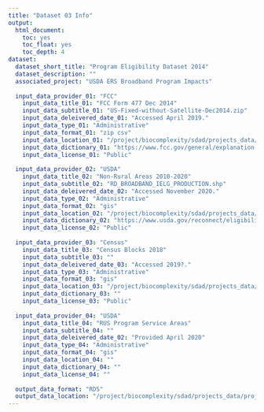 ```yaml
---
title: "Dataset 03 Info"
output: 
  html_document:
    toc: yes
    toc_float: yes
    toc_depth: 4
dataset:
  dataset_short_title: "Program Eligibility Dataset 2014"
  dataset_description: ""
  associated_project: "USDA ERS Broadband Program Impacts"
  
  input_data_provider_01: "FCC"
    input_data_title_01: "FCC Form 477 Dec 2014"
    input_data_subtitle_01: "US-Fixed-without-Satellite-Dec2014.zip"
    input_data_deleivered_date_01: "Accessed April 2019."
    input_data_type_01: "Administrative"
    input_data_format_01: "zip csv"
    input_data_location_01: "/project/biocomplexity/sdad/projects_data/usda/bb/original/Corelogic_June_2020_Filesfbd_us_without_satellite_dec2014_v3.csv"
    input_data_dictionary_01: "https://www.fcc.gov/general/explanation-broadband-deployment-data"
    input_data_license_01: "Public"
  
  input_data_provider_02: "USDA"
    input_data_title_02: "Non-Rural Areas 2010-2020"
    input_data_subtitle_02: "RD_BROADBAND_IELG_PRODUCTION.shp"
    input_data_deleivered_date_02: "Accessed November 2020."
    input_data_type_02: "Administrative"
    input_data_format_02: "gis"
    input_data_location_02: "/project/biocomplexity/sdad/projects_data/project_data/usda/rural_broadband/RECONNECT_NON_RURAL/RD_BROADBAND_IELG_PRODUCTION.shp"
    input_data_dictionary_02: "https://www.usda.gov/reconnect/eligibility-area-map-datasets"
    input_data_license_02: "Public"
    
  input_data_provider_03: "Census"
    input_data_title_03: "Census Blocks 2018"
    input_data_subtitle_03: ""
    input_data_deleivered_date_03: "Accessed 2019?."
    input_data_type_03: "Administrative"
    input_data_format_03: "gis"
    input_data_location_03: "/project/biocomplexity/sdad/projects_data/project_data/usda/rural_broadband/RECONNECT_NON_RURAL/RD_BROADBAND_IELG_PRODUCTION.shp"
    input_data_dictionary_03: ""
    input_data_license_03: "Public"
    
  input_data_provider_04: "USDA"
    input_data_title_04: "RUS Program Service Areas"
    input_data_subtitle_04: ""
    input_data_deleivered_date_02: "Provided April 2020"
    input_data_type_04: "Administrative"
    input_data_format_04: "gis"
    input_data_location_04: ""
    input_data_dictionary_04: ""
    input_data_license_04: ""
  
  output_data_format: "RDS"
  output_data_location: "/project/biocomplexity/sdad/projects_data/project_data/usda/rural_broadband/USA_2014_final_eligibility_sf_14DEC2020v5.RDS"
---
```

